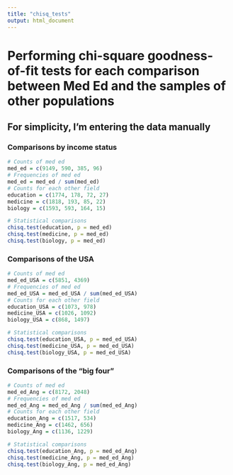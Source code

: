```yaml
---
title: "chisq_tests"
output: html_document
---
```


# Performing chi-square goodness-of-fit tests for each comparison between Med Ed and the samples of other populations

## For simplicity, I'm entering the data manually

### Comparisons by income status
```r
# Counts of med ed
med_ed = c(9149, 590, 385, 96)
# Frequencies of med ed
med_ed = med_ed / sum(med_ed)
# Counts for each other field
education = c(1774, 178, 72, 27)
medicine = c(1818, 193, 85, 22)
biology = c(1593, 593, 164, 15)

# Statistical comparisons
chisq.test(education, p = med_ed)
chisq.test(medicine, p = med_ed)
chisq.test(biology, p = med_ed)
```

### Comparisons of the USA 
```r
# Counts of med ed
med_ed_USA = c(5851, 4369)
# Frequencies of med ed
med_ed_USA = med_ed_USA / sum(med_ed_USA)
# Counts for each other field
education_USA = c(1073, 978)
medicine_USA = c(1026, 1092)
biology_USA = c(868, 1497)

# Statistical comparisons
chisq.test(education_USA, p = med_ed_USA)
chisq.test(medicine_USA, p = med_ed_USA)
chisq.test(biology_USA, p = med_ed_USA)
```

### Comparisons of the "big four" 
```r
# Counts of med ed
med_ed_Ang = c(8172, 2048)
# Frequencies of med ed
med_ed_Ang = med_ed_Ang / sum(med_ed_Ang)
# Counts for each other field
education_Ang = c(1517, 534)
medicine_Ang = c(1462, 656)
biology_Ang = c(1136, 1229)

# Statistical comparisons
chisq.test(education_Ang, p = med_ed_Ang)
chisq.test(medicine_Ang, p = med_ed_Ang)
chisq.test(biology_Ang, p = med_ed_Ang)
```

